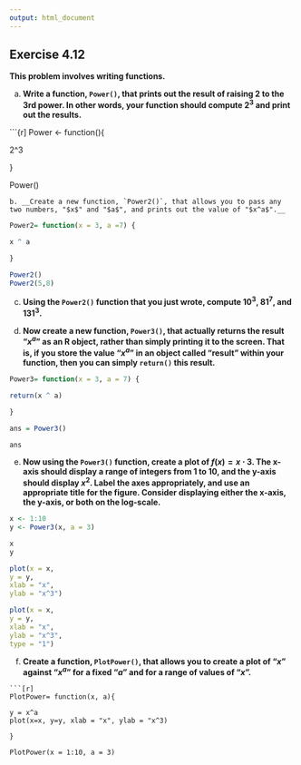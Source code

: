 ```yaml
---
output: html_document
---
```


## Exercise 4.12

__This problem involves writing functions.__

a. __Write a function, `Power()`, that prints out the result of raising 2 to the 3rd power. In other words, your function should compute $2^3$ and print out the results.__


```{r]
Power <- function(){

2^3

}

Power()
```
b. __Create a new function, `Power2()`, that allows you to pass any two numbers, "$x$" and "$a$", and prints out the value of "$x^a$".__
```
```r
Power2= function(x = 3, a =7) {

x ^ a

}

Power2()
Power2(5,8)
```
c. __Using the `Power2()` function that you just wrote, compute $10^3$, $81^7$, and $131^3$.__

<!-- enter your solution here -->

d. __Now create a new function, `Power3()`, that actually returns the result "$x^a$" as an R object, rather than simply printing it to the screen. That is, if you store the value "$x^a$" in an object called "result" within your function, then you can simply `return()` this result.__

```r
Power3= function(x = 3, a = 7) {

return(x ^ a)

}

ans = Power3()

ans
```
e. __Now using the `Power3()` function, create a plot of $f(x)=x \cdot 3$. The x-axis should display a range of integers from 1 to 10, and the y-axis should display $x^2$. Label the axes appropriately, and use an appropriate title for the figure. Consider displaying either the x-axis, the y-axis, or both on the log-scale.__

```r
x <- 1:10
y <- Power3(x, a = 3)

x
y

plot(x = x, 
y = y,
xlab = "x",
ylab = "x^3")

plot(x = x, 
y = y,
xlab = "x",
ylab = "x^3",
type = "1")
```

f. __Create a function, `PlotPower()`, that allows you to create a plot of "$x$" against "$x^a$" for a fixed "$a$" and for a range of values of "$x$".__
```
```[r]
PlotPower= function(x, a){

y = x^a
plot(x=x, y=y, xlab = "x", ylab = "x^3)

}

PlotPower(x = 1:10, a = 3)
```
